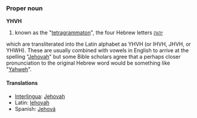 === Proper noun ===
'''YHVH'''

#known as the "[[tetragrammaton]]", the four Hebrew letters [[יהוה]]
which are transliterated into the Latin alphabet as YHVH (or IHVH, JHVH, or YHWH). These are usually combined with vowels in English to arrive at the spelling "[[Jehovah]]" but some Bible scholars agree that a perhaps closer pronunciation to the original Hebrew word would be something like "[[Yahweh]]".

==== Translations ====
*[[Interlingua]]: [[Jehovah]]
*Latin: [[Iehovah]]
*Spanish: [[Jehová]]